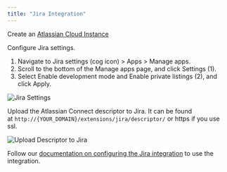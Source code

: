 ```yaml
---
title: "Jira Integration"
---
```


Create an [Atlassian Cloud Instance](http://go.atlassian.com/cloud-dev)

Configure Jira settings.
  1. Navigate to Jira settings (cog icon) > Apps > Manage apps.
  2. Scroll to the bottom of the Manage apps page, and click Settings (1).
  3. Select Enable development mode and Enable private listings (2), and click Apply.

![Jira Settings](./configure-jira.png)

Upload the Atlassian Connect descriptor to Jira. It can be found at `http://{YOUR_DOMAIN}/extensions/jira/descriptor/` or https if you use ssl.

![Upload Descriptor to Jira](./upload-descriptor.png)

Follow our [documentation on configuring the Jira integration](https://docs.sentry.io/product/integrations/jira/#configure) to use the integration.
